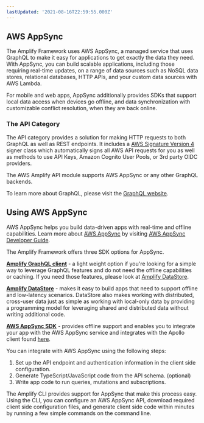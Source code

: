 ```yaml
---
lastUpdated: '2021-08-16T22:59:55.000Z'
---
```


## AWS AppSync

The Amplify Framework uses AWS AppSync, a managed service that uses GraphQL to make it easy for applications to get exactly the data they need. With AppSync, you can build scalable applications, including those requiring real-time updates, on a range of data sources such as NoSQL data stores, relational databases, HTTP APIs, and your custom data sources with AWS Lambda.

For mobile and web apps, AppSync additionally provides SDKs that support local data access when devices go offline, and data synchronization with customizable conflict resolution, when they are back online.

### The API Category

The API category provides a solution for making HTTP requests to both GraphQL as well as REST endpoints. It includes a [AWS Signature Version 4](http://docs.aws.amazon.com/general/latest/gr/signature-version-4.html) signer class which automatically signs all AWS API requests for you as well as methods to use API Keys, Amazon Cognito User Pools, or 3rd party OIDC providers.

The AWS Amplify API module supports AWS AppSync or any other GraphQL backends.

<Callout>

To learn more about GraphQL, please visit the [GraphQL website](http://graphql.org/learn/).

</Callout>

## Using AWS AppSync

AWS AppSync helps you build data-driven apps with real-time and offline capabilities. Learn more about [AWS AppSync](https://aws.amazon.com/appsync/) by visiting [AWS AppSync Developer Guide](https://docs.aws.amazon.com/appsync/latest/devguide/welcome.html).

The Amplify Framework offers three SDK options for AppSync.

__[Amplify GraphQL client](/lib/graphqlapi/query-data)__ - a light weight option if you're looking for a simple way to leverage GraphQL features and do not need the offline capabilities or caching. If you need those features, please look at [Amplify DataStore](/lib/datastore/getting-started).

__[Amplify DataStore](/lib/datastore/getting-started)__ - makes it easy to build apps that need to support offline and low-latency scenarios. DataStore also makes working with distributed, cross-user data just as simple as working with local-only data by providing a programming model for leveraging shared and distributed data without writing additional code.

__[AWS AppSync SDK](https://github.com/awslabs/aws-mobile-appsync-sdk-js/)__ - provides offline support and enables you to integrate your app with the AWS AppSync service and integrates with the Apollo client found [here](https://github.com/apollographql/apollo-client/).

You can integrate with AWS AppSync using the following steps:

1. Set up the API endpoint and authentication information in the client side configuration.
2. Generate TypeScript/JavaScript code from the API schema. (optional)
3. Write app code to run queries, mutations and subscriptions.

The Amplify CLI provides support for AppSync that make this process easy. Using the CLI, you can configure an AWS AppSync API, download required client side configuration files, and generate client side code within minutes by running a few simple commands on the command line.
